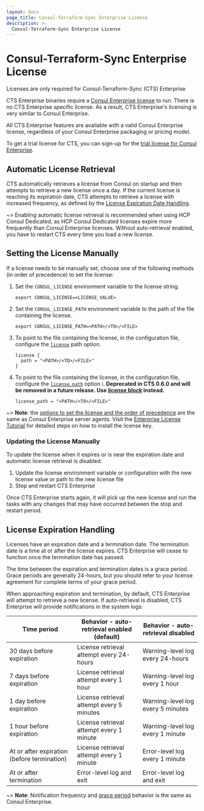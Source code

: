 ```yaml
---
layout: docs
page_title: Consul-Terraform-Sync Enterprise License
description: >-
  Consul-Terraform-Sync Enterprise License
---
```


# Consul-Terraform-Sync Enterprise License

<EnterpriseAlert>
  Licenses are only required for Consul-Terraform-Sync (CTS) Enterprise
</EnterpriseAlert>

CTS Enterprise binaries require a [Consul Enterprise license](/consul/docs/enterprise/license) to run. There is no CTS Enterprise specific license. As a result, CTS Enterprise's licensing is very similar to Consul Enterprise.

All CTS Enterprise features are available with a valid Consul Enterprise license, regardless of your Consul Enterprise packaging or pricing model.

To get a trial license for CTS, you can sign-up for the [trial license for Consul Enterprise](/consul/docs/enterprise/license/faq#q-where-can-users-get-a-trial-license-for-consul-enterprise).

## Automatic License Retrieval
CTS automatically retrieves a license from Consul on startup and then attempts to retrieve a new license once a day. If the current license is reaching its expiration date, CTS attempts to retrieve a license with increased frequency, as defined by the [License Expiration Date Handling](/consul/docs/nia/enterprise/license#license-expiration-handling).

~> Enabling automatic license retrieval is recommended when using HCP Consul Dedicated, as HCP Consul Dedicated licenses expire more frequently than Consul Enterprise licenses. Without auto-retrieval enabled, you have to restart CTS every time you load a new license.

## Setting the License Manually

If a license needs to be manually set, choose one of the following methods (in order of precedence) to set the license:

1. Set the `CONSUL_LICENSE` environment variable to the license string.

   ```shell-session
   export CONSUL_LICENSE=<LICENSE_VALUE>
   ```

1. Set the `CONSUL_LICENSE_PATH` environment variable to the path of the file containing the license.

   ```shell-session
   export CONSUL_LICENSE_PATH=<PATH>/<TO>/<FILE>
   ```

1. To point to the file containing the license, in the configuration file, configure the [`license`](/consul/docs/nia/configuration#license) path option.

   ```hcl
   license {
     path = "<PATH>/<TO>/<FILE>"
   }
   ```

1. To point to the file containing the license, in the configuration file, configure the [`license_path`](/consul/docs/nia/configuration#license_path) option i. **Deprecated in CTS 0.6.0 and will be removed in a future release. Use [license block](/consul/docs/nia/configuration#license) instead.**

   ```hcl
   license_path = "<PATH>/<TO>/<FILE>"
   ```

~> **Note**: the [options to set the license and the order of precedence](/consul/docs/enterprise/license/overview#binaries-without-built-in-licenses) are the same as Consul Enterprise server agents.
Visit the [Enterprise License Tutorial](/nomad/tutorials/enterprise/hashicorp-enterprise-license?utm_source=docs) for detailed steps on how to install the license key.

### Updating the License Manually
To update the license when it expires or is near the expiration date and automatic license retrieval is disabled:

1. Update the license environment variable or configuration with the new license value or path to the new license file
1. Stop and restart CTS Enterprise

Once CTS Enterprise starts again, it will pick up the new license and run the tasks with any changes that may have occurred between the stop and restart period.

## License Expiration Handling

Licenses have an expiration date and a termination date. The termination date is a time at or after the license expires. CTS Enterprise will cease to function once the termination date has passed.

The time between the expiration and termination dates is a grace period. Grace periods are generally 24-hours, but you should refer to your license agreement for complete terms of your grace period.

When approaching expiration and termination, by default, CTS Enterprise will attempt to retrieve a new license. If auto-retrieval is disabled, CTS Enterprise will provide notifications in the system logs:

| Time period                                 | Behavior - auto-retrieval enabled (default) |Behavior - auto-retrieval disabled |
| ------------------------------------------- |-------------------------------------------- |---------------------------------- |
| 30 days before expiration                   | License retrieval attempt every 24-hours    | Warning-level log every 24-hours  |
| 7 days before expiration                    | License retrieval attempt every 1 hour      | Warning-level log every 1 hour    |
| 1 day before expiration                     | License retrieval attempt every 5 minutes   | Warning-level log every 5 minutes |
| 1 hour before expiration                    | License retrieval attempt every 1 minute    | Warning-level log every 1 minute  |
| At or after expiration (before termination) | License retrieval attempt every 1 minute    | Error-level log every 1 minute    |
| At or after termination                     | Error-level log and exit                    | Error-level log and exit          |

~> **Note**: Notification frequency and [grace period](/consul/docs/enterprise/license/faq#q-is-there-a-grace-period-when-licenses-expire) behavior is the same as Consul Enterprise.
